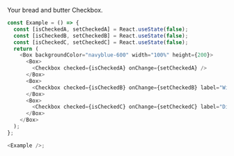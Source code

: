 Your bread and butter Checkbox.

```typescript jsx
const Example = () => {
  const [isCheckedA, setCheckedA] = React.useState(false);
  const [isCheckedB, setCheckedB] = React.useState(false);
  const [isCheckedC, setCheckedC] = React.useState(false);
  return (
    <Box backgroundColor="navyblue-600" width="100%" height={200}>
      <Box>
        <Checkbox checked={isCheckedA} onChange={setCheckedA} />
      </Box>
      <Box>
        <Checkbox checked={isCheckedB} onChange={setCheckedB} label="With Label" />
      </Box>
      <Box>
        <Checkbox checked={isCheckedC} onChange={setCheckedC} label="Disabled" disabled />
      </Box>
    </Box>
  );
};

<Example />;
```
